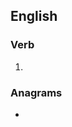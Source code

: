 ==English==

===Verb===
{{head|en|verb form}}

# {{present participle of|en|monetise|nocat=1}}

===Anagrams===
* {{anagrams|en|a=egiimnnost|moistening}}